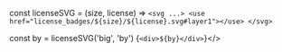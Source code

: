 
<Meta title="License Badge" />

const licenseSVG = (size, license) => `<svg ...>
<use href="license_badges/${size}/${license}.svg#layer1"></use>
</svg>`

const by = licenseSVG('big', 'by')
<Preview>
    <Story name="BY">{`
        <div>${by}</div>
    `}</>
</Preview>

<!--
const bysa = licenseSVG('big', 'by_sa')

const bynd = licenseSVG('big', 'by_nd')

const bync = licenseSVG('big', 'by_nc')

const bynceu = licenseSVG('big', 'by_nc.eu')

const byncsa = licenseSVG('big', 'by_nc_sa')

const byncnd = licenseSVG('big', 'by_nc_nd')

const byncsaeu = licenseSVG('big', 'by_nc_sa.eu')

const byncndeu = licenseSVG('big', 'by_nc_nd.eu')

const bySmall = licenseSVG('small', 'by')

const bysaSmall = licenseSVG('small', 'by_sa')

const byndSmall = licenseSVG('small', 'by_nd')

const byncSmall = licenseSVG('small', 'by_nc')

const byncsaSmall = licenseSVG('small', 'by_nc_sa')

const byncndSmall = licenseSVG('small', 'by_nc_nd')

const ccZeroSmall = licenseSVG('small', 'cc_zero')

const publicdomainSmall = licenseSVG('small', 'publicdomain')

  '<svg width="266.5205" height="64" viewBox="0 0 304 73" xmlns="http://www.w3.org/2000/svg">' +
  '<use href="logos/cc/logomark.svg#creativecommons"></use>' +
  '</svg>'

<Preview>
  <Story name="CC Logomark">{`
    <div class="has-text-black">${logomark}</div>
  `}</Story>
</Preview> -->